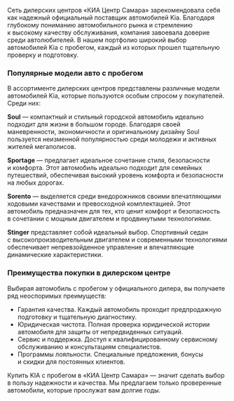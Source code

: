 Сеть дилерских центров &laquo;КИА Центр Самара&raquo; зарекомендовала себя как надежный официальный поставщик автомобилей Kia. Благодаря глубокому пониманию автомобильного рынка и&nbsp;стремлению к&nbsp;высокому качеству обслуживания, компания завоевала доверие среди автолюбителей. В&nbsp;нашем портфолио широкий выбор автомобилей Kia с&nbsp;пробегом, каждый из&nbsp;которых прошел тщательную проверку и&nbsp;подготовку.

### Популярные модели авто с&nbsp;пробегом

В&nbsp;ассортименте дилерских центров представлены различные модели автомобилей Kia, которые пользуются особым спросом у&nbsp;покупателей. Среди них:

**Soul**&nbsp;&mdash; компактный и&nbsp;стильный городской автомобиль идеально подходит для жизни в&nbsp;большом городе. Благодаря своей маневренности, экономичности и&nbsp;оригинальному дизайну Soul пользуется неизменной популярностью среди молодежи и&nbsp;активных жителей мегаполисов.

**Sportage**&nbsp;&mdash; предлагает идеальное сочетание стиля, безопасности и&nbsp;комфорта. Этот автомобиль идеально подходит для семейных путешествий, обеспечивая высокий уровень комфорта и&nbsp;безопасности на&nbsp;любых дорогах.

**Sorento**&nbsp;&mdash; выделяется среди внедорожников своими впечатляющими ходовыми качествами и&nbsp;превосходной комплектацией. Этот автомобиль предназначен для тех, кто ценит комфорт и&nbsp;безопасность в&nbsp;сочетании с&nbsp;мощным двигателем и&nbsp;продвинутыми технологиями.

**Stinger** представляет собой идеальный выбор. Спортивный седан с&nbsp;высокопроизводительным двигателем и&nbsp;современными технологиями обеспечивает непревзойденное управление и&nbsp;впечатляющие динамические характеристики.

### Преимущества покупки в&nbsp;дилерском центре

Выбирая автомобиль с&nbsp;пробегом у&nbsp;официального дилера, вы&nbsp;получаете ряд неоспоримых преимуществ:

- Гарантия качества. Каждый автомобиль проходит предпродажную подготовку и&nbsp;тщательную диагностику.
- Юридическая чистота. Полная проверка юридической истории автомобиля для защиты от&nbsp;непредвиденных ситуаций.
- Сервис и&nbsp;поддержка. Доступ к&nbsp;квалифицированному сервисному обслуживанию и&nbsp;консультациям специалистов.
- Программы лояльности. Специальные предложения, бонусы и&nbsp;скидки для постоянных клиентов.

Купить KIA с&nbsp;пробегом в&nbsp;&laquo;КИА Центр Самара&raquo;&nbsp;&mdash; значит сделать выбор в&nbsp;пользу надежности и&nbsp;качества. Мы&nbsp;предлагаем только проверенные автомобили, которые прослужат вам долгие годы.